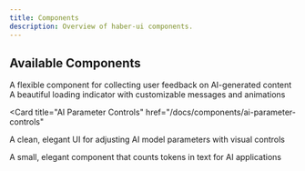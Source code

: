 ```yaml
---
title: Components
description: Overview of haber-ui components.
---
```


## Available Components

<Cards>
  <Card
    title="AI Feedback Collector"
    href="/docs/components/ai-feedback-collector"
  >
    A flexible component for collecting user feedback on AI-generated content
  </Card>

<Card title="Thinking State" href="/docs/components/thinking-state">
  A beautiful loading indicator with customizable messages and animations
</Card>

<Card
  title="AI Parameter Controls"
  href="/docs/components/ai-parameter-controls"
>
  A clean, elegant UI for adjusting AI model parameters with visual controls
</Card>

  <Card title="Token Counter" href="/docs/components/token-counter">
    A small, elegant component that counts tokens in text for AI applications
  </Card>
</Cards>
